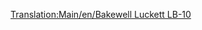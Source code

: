 [[Translation:Main/en/Bakewell Luckett LB-10]]
{{Template:Vliegtuig/Nl
|Name=Bakewell Luckett LB-10
|Image=[[File:en/McDonnelDouglasDC-10.png|Bakewell Luckett LB-10]]
|Cost=38.964 (77,928)
|Speed=947 kph (592 MPH)
|Annual=5.400 (10,800)
|Designed=1971
|Lifespan=20
|Capacity=220 passagiers & 40 zakken post
|Description=Vliegtuig met een hogere capaciteit, die ook nog iets goedkoper is dan andere vliegtuigen.
|Real-lifeWikilink=McDonnell Douglas DC-10
|Real-life=McDonnell Douglas MD/DC-10
}}